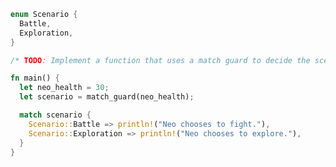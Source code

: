 ```rust
enum Scenario {
  Battle,
  Exploration,
}

/* TODO: Implement a function that uses a match guard to decide the scenario based on health */

fn main() {
  let neo_health = 30;
  let scenario = match_guard(neo_health);

  match scenario {
    Scenario::Battle => println!("Neo chooses to fight."),
    Scenario::Exploration => println!("Neo chooses to explore."),
  }
}
```
